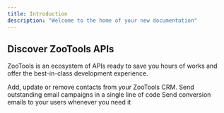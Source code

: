 ```yaml
---
title: Introduction
description: "Welcome to the home of your new documentation"
---
```


## Discover ZooTools APIs

ZooTools is an ecosystem of APIs ready to save you hours of works and offer the best-in-class development experience.

<CardGroup cols={2}>
  <Card title="Audience API" icon="palette" href="/v1/audience/get-started">
    Add, update or remove contacts from your ZooTools CRM.
  </Card>
  <Card title="Emails APIs" icon="envelope" href="/v1/emails/get-started">
    Send outstanding email campaigns in a single line of code
  </Card>
  <Card
    title="Transactional Emails API"
    icon="stars"
    href="/v1/transactional-emails/get-started"
  >
    Send conversion emails to your users whenever you need it
  </Card>
</CardGroup>
